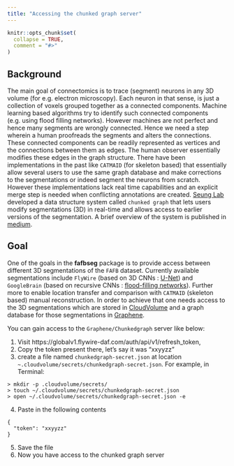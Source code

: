 ```yaml
---
title: "Accessing the chunked graph server"
---
```


```r
knitr::opts_chunk$set(
  collapse = TRUE,
  comment = "#>"
)
```

## Background

The main goal of connectomics is to trace (segment) neurons in any 3D volume (for e.g. electron microscopy).
Each neuron in that sense, is just a collection of voxels grouped together as a connected components. Machine learning based algorithms try to identify such connected components (e.g. using flood filling networks). However machines are not perfect and hence many segments are wrongly connected. Hence we need a step wherein a human proofreads the segments and alters the connections. These connected components can be readily represented as vertices and the connections between them as edges. The human observer essentially modifies these edges in the graph structure. There have been implementations in the past like `CATMAID` (for skeleton based) that essentially allow several users to use the same graph database and make corrections to the segmentations or indeed segment the neurons from scratch. However these implementations lack real time capabilities and an explicit merge step is needed when conflicting annotations are created. [Seung Lab](https://seunglab.org/) developed a data structure system called `chunked graph` that lets users modify segmentations (3D) in real-time and allows access to earlier versions of the segmentation. A brief overview of the system is published in [medium](https://medium.com/princeton-systems-course/building-a-multi-user-platform-for-real-time-very-large-graph-editing-ee37268025ad).


## Goal

One of the goals in the **fafbseg** package is to provide access between different 3D segmentations of the `FAFB` dataset. Currently available segmentations include `FlyWire` (based on 3D CNNs : [U-Net](https://arxiv.org/abs/1709.02974)) and `GoogleBrain` (based on recursive CNNs : [flood-filling networks](https://www.nature.com/articles/s41592-018-0049-4)). Further more to enable location transfer and comparison with `CATMAID` (skeleton based) manual reconstruction. In order to achieve that one needs access to the 3D segmentations which are stored in [CloudVolume](https://github.com/seung-lab/cloud-volume) and a graph database for those segmentations in [Graphene](https://github.com/seung-lab/cloud-volume). 

You can gain access to the `Graphene/Chunkedgraph` server like below:

1. Visit https://globalv1.flywire-daf.com/auth/api/v1/refresh_token,
2. Copy the token present there, let's say it was "xxyyzz"
3. create a file named `chunkedgraph-secret.json` at location `~.cloudvolume/secrets/chunkedgraph-secret.json`. For example, in Terminal: 
```
> mkdir -p .cloudvolume/secrets/
> touch ~/.cloudvolume/secrets/chunkedgraph-secret.json
> open ~/.cloudvolume/secrets/chunkedgraph-secret.json -e
```
4. Paste in the following contents
```
{
  "token": "xxyyzz"
}
```
5. Save the file
6. Now you have access to the chunked graph server
